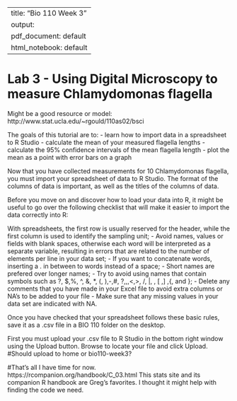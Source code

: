 
---
title: "Bio 110 Week 3"
output:
  pdf_document: default
  html_notebook: default
---

# Lab 3 - Using Digital Microscopy to measure Chlamydomonas flagella


Might be a good resource or model: http://www.stat.ucla.edu/~rgould/110as02/bsci

The goals of this tutorial are to:
- learn how to import data in a spreadsheet to R Studio
- calculate the mean of your measured flagella lengths
- calculate the 95% confidence intervals of the mean flagella length
- plot the mean as a point with error bars on a graph

Now that you have collected measurements for 10 Chlamydomonas flagella, you must import your spreadsheet of data to R Studio. The format of the columns of data is important, as well as the titles of the columns of data. 

Before you move on and discover how to load your data into R, it might be useful to go over the following checklist that will make it easier to import the data correctly into R:

With spreadsheets, the first row is usually reserved for the header, while the first column is used to identify the sampling unit;
- Avoid names, values or fields with blank spaces, otherwise each word will be interpreted as a separate variable, resulting in errors that are related to the number of elements per line in your data set;
- If you want to concatenate words, inserting a . in between to words instead of a space;
- Short names are prefered over longer names;
- Try to avoid using names that contain symbols such as ?, $,%, ^, &, *, (, ),-,#, ?,,,<,>, /, |, \, [ ,] ,{, and };
- Delete any comments that you have made in your Excel file to avoid extra columns or NA’s to be added to your file
- Make sure that any missing values in your data set are indicated with NA.


Once you have checked that your spreadsheet follows these basic rules, save it as a .csv file in a BIO 110 folder on the desktop.  

First you must upload your .csv file to R Studio in the bottom right window using the Upload button.  Browse to locate your file and click Upload.  
#Should upload to home or bio110-week3? 

#That's all I have time for now.  
https://rcompanion.org/handbook/C_03.html
This stats site and its companion R handbook are Greg's favorites.  I thought it might help with finding the code we need.

